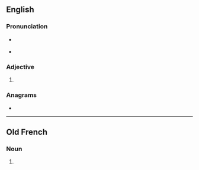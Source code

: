 ==English==

===Pronunciation===
* {{a|RP}} {{IPA|/ˈeɪ.ki.ə/|lang=en}}
* {{a|GenAm}} {{IPA|/ˈeɪ.ki.ɚ/|lang=en}}

===Adjective===
{{head|en|adjective comparative form}}

# {{en-comparative of|achy}}

===Anagrams===
* {{anagrams|en|Archie|archei|cahier}}

----

==Old French==

===Noun===
{{head|fro|noun|g=m|plural not attested}}

# {{alternative form of|acier|lang=fro}}
